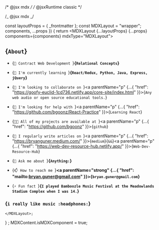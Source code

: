 /* @jsx mdx */
/* @jsxRuntime classic */

/_ @jsx mdx _/

const layoutProps = {
  _frontmatter
};
const MDXLayout = "wrapper";
  components,
  ...props
}) {
  return <MDXLayout {...layoutProps} {...props} components={components} mdxType="MDXLayout">
    <h2>{`About`}</h2>
    <ul>
      <li parentName="ul">
        <p parentName="li">{`🔭 Contract Web Development `}<strong parentName="p">{`Relational Concepts`}</strong></p>
      </li>
      <li parentName="ul">
        <p parentName="li">{`🌱 I'm currently learning `}<strong parentName="p">{`React/Redux, Python, Java, Express, jQuery`}</strong></p>
      </li>
      <li parentName="ul">
        <p parentName="li">{`👯 I'm looking to collaborate on `}<a parentName="p" {...{
            "href": "https://goofy-euclid-1cd736.netlify.app/core-site/index.html"
          }}>{`Any web audio or open source educational tools.`}</a></p>
      </li>
      <li parentName="ul">
        <p parentName="li">{`🤝 I'm looking for help with `}<a parentName="p" {...{
            "href": "https://github.com/bgoonz/React-Practice"
          }}>{`Learning React`}</a></p>
      </li>
      <li parentName="ul">
        <p parentName="li">{`👨‍💻 All of my projects are available at `}<a parentName="p" {...{
            "href": "https://github.com/bgoonz"
          }}>{`github`}</a></p>
      </li>
      <li parentName="ul">
        <p parentName="li">{`📝 I regularly write articles on `}<a parentName="p" {...{
            "href": "https://bryanguner.medium.com/"
          }}>{`medium`}</a>{` && `}<a parentName="p" {...{
            "href": "https://web-dev-resource-hub.netlify.app/"
          }}>{`Web-Dev-Resource-Hub`}</a></p>
      </li>
      <li parentName="ul">
        <p parentName="li">{`💬 Ask me about `}<strong parentName="p">{`Anything:`}</strong></p>
      </li>
      <li parentName="ul">
        <p parentName="li">{`📫 How to reach me `}<strong parentName="p"><a parentName="strong" {...{
              "href": "mailto:bryan.guner@gmail.com"
            }}>{`bryan.guner@gmail.com`}</a></strong></p>
      </li>
      <li parentName="ul">
        <p parentName="li">{`⚡ Fun fact `}<strong parentName="p">{`I played Bamboozle Music Festival at the Meadowlands Stadium Complex when I was 14.`}</strong></p>
      </li>
    </ul>
    <h3>{`i really like music :headphones:`}</h3>

    </MDXLayout>;

}
;
MDXContent.isMDXComponent = true;
